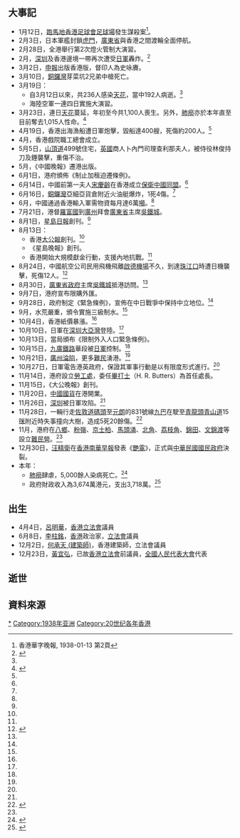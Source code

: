 {{HKYearTOC|1938}}											
{{C20YearInTopic|1938年}}											
{{香港歷史}}

==大事記==
*1月12日，[[跑馬地|跑馬地]][[香港足球會足球場|香港足球會足球場]]發生謀殺案<REF>香港華字晚報, 1938-01-13 第2頁</REF>。
*2月3日，日本軍艦封鎖[[虎門|虎門]]，[[廣東省|廣東省]]與香港之間渡輪全面停航。
*2月28日，全港舉行第2次燈火管制大演習。
*2月，[[深圳|深圳]]及香港邊境一帶再次遭受[[日軍|日軍]]轟炸。<ref name="香港6000年">{{cite book |author=湯開建 蕭國健 陳佳榮 |year=1998年 |title=《香港6000年（遠古－1997）》 |page=頁492 |publisher=麒麟書業有限公司 |quote= |isbn=9622321232}}{{zh-hant}}</ref>
*3月2日，[[申報|申報]]出版香港版，督印人為史咏賡。
*3月10日，[[銅鑼灣|銅鑼灣]]芽菜坑2兄弟中槍死亡。
*3月19日：
**自3月12日以來，共236人感染[[天花|天花]]，當中192人病逝。<ref name="香港6000年"/>
**海陸空軍一連四日實施大演習。
*3月23日，連日[[天花|天花]]蔓延，年初至今共1,100人喪生。另外，[[肺癆|肺癆]]亦於本年直至目前奪去1,015人性命。<ref>{{cite news | title=醫藥署昨貼街招 警告居民速種痘 謂免致一世有痘皮 今年肺癆死亡千餘 |url= |publisher=[[工商日報|工商日報]]第三張第一版 |date=1938年3月24日 }}{{zh-hant}}</ref>
*4月19日，香港出海漁船遭日軍炮擊，毀船達400艘，死傷約200人。<ref name="香港6000年"/>
*4月，香港戲院職工總會成立。
*5月5日，[[山頂道|山頂道]]499號住宅，[[英國|英國]]商人卜內門司理查利那夫人，被侍役林俊持刀及錘襲擊，重傷不治。
*5月，《中國晚報》遷港出版。
*6月1日，港府頒佈《制止加租迫遷條例》。
*6月14日，中國前第一夫人[[宋慶齡|宋慶齡]]在香港成立[[保衛中國同盟|保衛中國同盟]]。<ref name="香港6000年"/>
*6月16日，[[銅鑼灣|銅鑼灣]]亞細亞貨倉附近火油艇爆炸，1死4傷。<ref name="香港6000年"/>
*6月，中國通過香港輸入軍需物資每月達6萬[[噸|噸]]。<ref name="香港6000年"/>
*7月21日，港督[[羅富國|羅富國]]到[[廣州|廣州]]拜會[[廣東省|廣東省]]主席[[吳鐵城|吳鐵城]]。
*8月1日，[[星島日報|星島日報]]創刊。<ref name="香港6000年"/>
*8月13日：
**香港[[大公報|大公報]]創刊。<ref name="香港6000年"/>
**《星島晚報》創刊。
**香港開始大規模獻金行動，支援內地抗戰。<ref name="香港6000年"/>
*8月24日，中國航空公司民用飛機飛離[[啟德機場|啟德機場]]不久，到達[[珠江口|珠江口]]時遭日機襲擊，死傷12人。<ref>{{cite news | title=日機已目無國際公法人道正義 擊落中航機後復開槍掃射 孫科院長已乘歐亞機往漢 搭客死傷十二人副機長亦傷 美艦岷那杜號刻即開往馳救 |url= |publisher=[[工商日報|工商日報]]第三張第一版 |date=1938年8月25日 }}{{zh-hant}}</ref>
*8月30日，[[廣東省政府|廣東省政府]]主席[[吳鐵城|吳鐵城]]抵港訪問。<ref name="香港6000年"/>
*9月7日，港府宣布限購外匯。
*9月28日，政府制定《緊急條例》，宣佈在中日戰爭中保持中立地位。<ref name="香港6000年"/>
*9月，水荒嚴重，頒令實施三級制水。<ref name="香港6000年"/>
*10月4日，香港紙價暴漲。<ref name="香港6000年"/>
*10月10日，日軍在[[深圳|深圳]][[大亞灣|大亞灣]]登陸。<ref name="香港6000年"/>
*10月13日，當局頒布《限制外入人口緊急條例》。
*10月15日，[[九廣鐵路|九廣鐵路]]華段被[[日軍|日軍]]控制。<ref name="香港6000年"/>
*10月21日，[[廣州淪陷|廣州淪陷]]，更多[[難民|難民]]湧港。<ref name="香港6000年"/>
*10月27日，日軍電告港英政府，保證其軍事行動是以有限度形式進行。<ref name="香港6000年"/>
*11月14日，港府設立[[勞工處|勞工處]]，委任[[畢打士|畢打士]]（H. R. Butters）為首任處長。
*11月15日，《大公晚報》創刊。
*11月20日，[[中國國貨|中國國貨]]在港開業。
*11月26日，[[深圳|深圳]]被日軍攻陷。<ref name="香港6000年"/>
*11月28日，一輛行走[[佐敦道碼頭|佐敦道碼頭]]至[[元朗|元朗]]的831號線[[九巴|九巴]]在駛至[[青龍頭|青龍頭]][[青山道|青山道]]15[[英里|咪]]附近時失事撞向大樹，造成5死20餘傷。<ref>{{cite news | title=九龍巴士撞車慘劇 乘客司機死五人 傷二十餘已送醫院 |publisher=[[大公報|大公報]]第六版 |date=1938年11月29日 }}{{zh-hant}}</ref>
*11月，港府在[[八鄉|八鄉]]、[[粉嶺|粉嶺]]、[[京士柏|京士柏]]、[[馬頭涌|馬頭涌]]、[[北角|北角]]、[[荔枝角|荔枝角]]、[[錦田|錦田]]、[[文錦渡|文錦渡]]等設立[[難民營|難民營]]。<ref name="香港6000年"/>
*12月30日，[[汪精卫|汪精衛]]在[[香港|香港]][[南華早報|南華早報]]發表《[[艷電|艷電]]》，正式與[[中華民國|中華民國]][[國民政府|國民政府]]決裂。
*本年：
**[[肺癆|肺癆]]肆虐，5,000餘人染病死亡。<ref>{{cite news | title=去年死於肺癆者五千餘人 港府勸告居民愼防肺病 飲食宜調節 須多受日光 吐痰勿隨意 染病宜速治 |publisher=[[工商晚報|工商晚報]]第四版 |date=1939年1月25日 }}{{zh-hant}}</ref>
**政府財政收入為3,674萬港元，支出3,718萬。<ref>{{cite book |author=湯開建 蕭國健 陳佳榮 |year=1998年 |title=《香港6000年（遠古－1997）》 |page=頁493 |publisher=麒麟書業有限公司 |quote= |isbn=9622321232}}{{zh-hant}}</ref>

== 出生 ==
*4月4日，[[呂明華|呂明華]]，[[香港|香港]][[香港特別行政區立法會|立法會]]議員
*6月8日，[[李柱銘|李柱銘]]，[[香港|香港]]政治家，[[香港特別行政區立法會|立法會]]議員
*12月2日，[[何承天_(建築師)|何承天 (建築師)]]，香港建築師，立法會議員
*12月23日，[[黃宜弘|黃宜弘]]，已故[[香港|香港]][[香港特別行政區立法會|立法會]]前議員，[[全國人民代表大会|全國人民代表大會]]代表

==逝世==

== 資料來源 ==
{{Reflist|2}}

[[Category:1938年香港|*]]
[[Category:1938年亚洲|Category:1938年亚洲]]
[[Category:20世纪各年香港|Category:20世纪各年香港]]